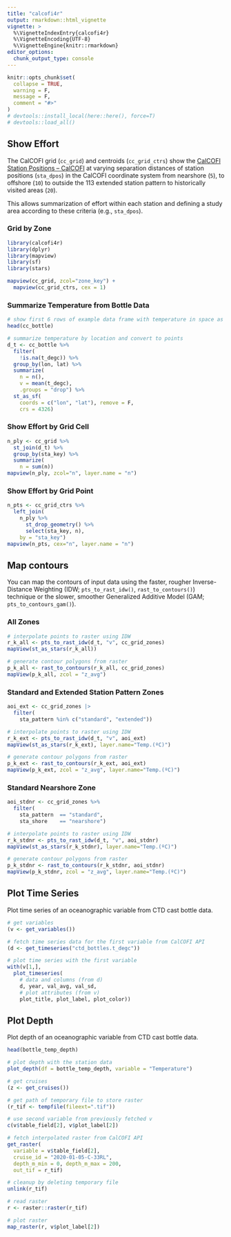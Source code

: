 ```yaml
---
title: "calcofi4r"
output: rmarkdown::html_vignette
vignette: >
  %\VignetteIndexEntry{calcofi4r}
  %\VignetteEncoding{UTF-8}
  %\VignetteEngine{knitr::rmarkdown}
editor_options: 
  chunk_output_type: console
---
```


```r
knitr::opts_chunk$set(
  collapse = TRUE,
  warning = F,
  message = F,
  comment = "#>"
)
# devtools::install_local(here::here(), force=T)
# devtools::load_all()
```

## Show Effort

The CalCOFI grid (`cc_grid`) and centroids (`cc_grid_ctrs`) show the  [CalCOFI Station Positions – CalCOFI](https://calcofi.org/sampling-info/station-positions/) at varying separation distances of station positions (`sta_dpos`) in the CalCOFI coordinate system from nearshore (`5`), to offshore (`10`) to outside the 113 extended station pattern to historically visited areas (`20`).

This allows summarization of effort within each station and defining a study area according to these criteria (e.g., `sta_dpos`).

### Grid by Zone

```r
library(calcofi4r)
library(dplyr)
library(mapview)
library(sf)
library(stars)

mapview(cc_grid, zcol="zone_key") +
  mapview(cc_grid_ctrs, cex = 1)
```

### Summarize Temperature from Bottle Data

```r
# show first 6 rows of example data frame with temperature in space as variable
head(cc_bottle)

# summarize temperature by location and convert to points
d_t <- cc_bottle %>% 
  filter(
    !is.na(t_degc)) %>% 
  group_by(lon, lat) %>% 
  summarize(
    n = n(),
    v = mean(t_degc),
    .groups = "drop") %>% 
  st_as_sf(
    coords = c("lon", "lat"), remove = F,
    crs = 4326)
```


### Show Effort by Grid Cell

```r
n_ply <- cc_grid %>% 
  st_join(d_t) %>% 
  group_by(sta_key) %>% 
  summarize(
    n = sum(n))
mapview(n_ply, zcol="n", layer.name = "n")
```

### Show Effort by Grid Point

```r
n_pts <- cc_grid_ctrs %>% 
  left_join(
    n_ply %>% 
      st_drop_geometry() %>% 
      select(sta_key, n),
    by = "sta_key")
mapview(n_pts, cex="n", layer.name = "n")
```

## Map contours 

You can map the contours of input data using the faster, rougher Inverse-Distance Weighting (IDW; `pts_to_rast_idw()`, `rast_to_contours()`) technique or the slower, smoother Generalized Additive Model (GAM; `pts_to_contours_gam()`).

### All Zones

```r
# interpolate points to raster using IDW
r_k_all <- pts_to_rast_idw(d_t, "v", cc_grid_zones)
mapView(st_as_stars(r_k_all))
```

```r
# generate contour polygons from raster
p_k_all <- rast_to_contours(r_k_all, cc_grid_zones)
mapView(p_k_all, zcol = "z_avg")
```

### Standard and Extended Station Pattern Zones

```r
aoi_ext <- cc_grid_zones |> 
  filter(
    sta_pattern %in% c("standard", "extended"))

# interpolate points to raster using IDW
r_k_ext <- pts_to_rast_idw(d_t, "v", aoi_ext)
mapView(st_as_stars(r_k_ext), layer.name="Temp.(ºC)")
```

```r
# generate contour polygons from raster
p_k_ext <- rast_to_contours(r_k_ext, aoi_ext)
mapView(p_k_ext, zcol = "z_avg", layer.name="Temp.(ºC)")
```

### Standard Nearshore Zone

```r
aoi_stdnr <- cc_grid_zones %>% 
  filter(
    sta_pattern  == "standard",
    sta_shore    == "nearshore")

# interpolate points to raster using IDW
r_k_stdnr <- pts_to_rast_idw(d_t, "v", aoi_stdnr)
mapView(st_as_stars(r_k_stdnr), layer.name="Temp.(ºC)")
```

```r
# generate contour polygons from raster
p_k_stdnr <- rast_to_contours(r_k_stdnr, aoi_stdnr)
mapView(p_k_stdnr, zcol = "z_avg", layer.name="Temp.(ºC)")
```

<!--## Map contours using a Generalized Additive Model (GAM)

Map contours of an oceanographic variable from CTD cast bottle data. The `pts_to_contours_gam()` method uses a bivariate smoothing function on longitude and latitude with a generalized additive model (GAM).

### All Zones

```r
# calculate map contours
p_g_all <- pts_to_contours_gam(d_t, cc_grid_zones)

# show map contours
mapView(p_g_all, zcol="v", layer.name="Temp.(ºC)")
```

### Standard and Extended Station Pattern Zones

```r
# calculate map contours
p_g_ext <- pts_to_contours_gam(d_t, aoi_ext)

# display map contours
mapView(p_g_ext, zcol="v", layer.name="Temp.(ºC)")
```

### Standard Nearshore Zone

```r
# calculate map contours
p_g_stdnr <- pts_to_contours_gam(d_t, aoi_stdnr)

# display map contours
mapView(p_g_stdnr, zcol="v", layer.name="Temp.(ºC)")
```
-->

## Plot Time Series

Plot time series of an oceanographic variable from CTD cast bottle data.

```r
# get variables
(v <- get_variables())

# fetch time series data for the first variable from CalCOFI API
(d <- get_timeseries("ctd_bottles.t_degc"))

# plot time series with the first variable
with(v[1,],
  plot_timeseries(
    # data and columns (from d)
    d, year, val_avg, val_sd,
    # plot attributes (from v)
    plot_title, plot_label, plot_color))
```

## Plot Depth

Plot depth of an oceanographic variable from CTD cast bottle data.

```r
head(bottle_temp_depth)

# plot depth with the station data
plot_depth(df = bottle_temp_depth, variable = "Temperature")
```

<!--
## Map Raster

Map raster of interpolated oceanographic variable for a cruise.
-->
```r
# get cruises
(z <- get_cruises())

# get path of temporary file to store raster
(r_tif <- tempfile(fileext=".tif"))

# use second variable from previously fetched v
c(v$table_field[2], v$plot_label[2])

# fetch interpolated raster from CalCOFI API
get_raster(
  variable = v$table_field[2],
  cruise_id = "2020-01-05-C-33RL",
  depth_m_min = 0, depth_m_max = 200,
  out_tif = r_tif)

# cleanup by deleting temporary file
unlink(r_tif)

# read raster
r <- raster::raster(r_tif)

# plot raster
map_raster(r, v$plot_label[2])
```
